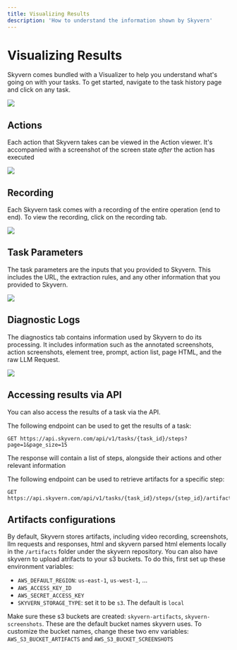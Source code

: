 ```yaml
---
title: Visualizing Results
description: 'How to understand the information shown by Skyvern'
---
```


# Visualizing Results
Skyvern comes bundled with a Visualizer to help you understand what's going on with your tasks. To get started, navigate to the task history page and click on any task.

<img src="/images/visualizing_results/navigate_to_task.png" />


## Actions 
Each action that Skyvern takes can be viewed in the Action viewer. It's accompanied with a screenshot of the screen state *after* the action has executed

<img src="/images/visualizing_results/view_actions.png" />

## Recording 
Each Skyvern task comes with a recording of the entire operation (end to end). To view the recording, click on the recording tab.

<img src="/images/visualizing_results/view_recording.png" />

## Task Parameters 
The task parameters are the inputs that you provided to Skyvern. This includes the URL, the extraction rules, and any other information that you provided to Skyvern.

<img src="/images/visualizing_results/view_parameters.png" />

## Diagnostic Logs
The diagnostics tab contains information used by Skyvern to do its processing. It includes information such as the annotated screenshots, action screenshots, element tree, prompt, action list, page HTML, and the raw LLM Request. 

<img src="/images/visualizing_results/view_diagnostics.png" />

## Accessing results via API

You can also access the results of a task via the API. 

The following endpoint can be used to get the results of a task:
```
GET https://api.skyvern.com/api/v1/tasks/{task_id}/steps?page=1&page_size=15
```

The response will contain a list of steps, alongside their actions and other relevant information

The following endpoint can be used to retrieve artifacts for a specific step:
```
GET https://api.skyvern.com/api/v1/tasks/{task_id}/steps/{step_id}/artifacts
```

## Artifacts configurations
By default, Skyvern stores artifacts, including video recording, screenshots, llm requests and responses, html and skyvern parsed html elements locally in the `/artifacts` folder under the skyvern repository.
You can also have skyvern to upload atrifacts to your s3 buckets. To do this, first set up these environment variables:
- `AWS_DEFAULT_REGION`: `us-east-1`, `us-west-1`, ...
- `AWS_ACCESS_KEY_ID`
- `AWS_SECRET_ACCESS_KEY`
- `SKYVERN_STORAGE_TYPE`: set it to be `s3`. The default is `local`

Make sure these s3 buckets are created: `skyvern-artifacts`, `skyvern-screenshots`. These are the default bucket names skyvern uses. To customize the bucket names, change these two env variables: `AWS_S3_BUCKET_ARTIFACTS` and `AWS_S3_BUCKET_SCREENSHOTS`
